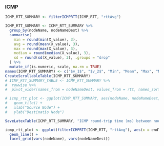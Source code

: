 ### ICMP

```r
ICMP_RTT_SUMMARY <- filterICMPRTT(ICMP_RTT, "rttAvg")

ICMP_RTT_SUMMARY <- ICMP_RTT_SUMMARY %>%
  group_by(nodeName, nodeNameDest) %>%
  summarise(
    min = round(min(X_value), 3),
    avg = round(mean(X_value), 3),
    max = round(max(X_value), 3),
    median = round(median(X_value), 3),
    sd = round(sd(X_value), 3), .groups = "drop"
  ) %>%
  mutate_if(is.numeric, scale, na.rm = TRUE)
names(ICMP_RTT_SUMMARY) <- c("$v_1$", "$v_2$", "Min", "Mean", "Max", "Med", "SD")
CreateScrollableTable(ICMP_RTT_SUMMARY)
# ICMP_RTT_SUMMARY_TABLE <- ICMP_RTT_SUMMARY %>%
#  rowwise %>%
#  pivot_wider(names_from = nodeNameDest, values_from = rtt, names_sort = TRUE)
```

```r
# icmp_rtt_plot <- ggplot(ICMP_RTT_SUMMARY, aes(nodeName, nodeNameDest, fill= rtt)) +
#   geom_tile() +
#   xlab("Source Node") +
#   ylab("Destinatio Node")
```

```r
SaveLatexTable(ICMP_RTT_SUMMARY, "ICMP round-trip time (ms) between nodes.", "rtt-of-nodes", "rtt_nodes_summary.tex")

icmp_rtt_plot <- ggplot(filterICMPRTT(ICMP_RTT, "rttAvg"), aes(x = endTime, y = X_value, group = nodeName)) +
  geom_line() +
  facet_grid(vars(nodeName), vars(nodeNameDest))
```
